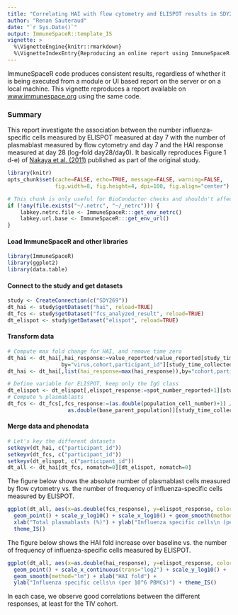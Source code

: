 ```yaml
---
title: "Correlating HAI with flow cytometry and ELISPOT results in SDY269"
author: "Renan Sauteraud"
date: "`r Sys.Date()`"
output: ImmuneSpaceR::template_IS
vignette: >
  %\VignetteEngine{knitr::rmarkdown}
  %\VignetteIndexEntry{Reproducing an online report using ImmuneSpaceR: Correlation between HAI and flow cytometry in SDY269}
---
```



ImmuneSpaceR code produces consistent results, regardless of whether it is being
executed from a module or UI based report on the server or on a local machine. 
This vignette reproduces a report available on <a href="https://www.immunespace.org/reports/Studies/SDY269/runReport.view?reportId=module%3ASDY269%2Freports%2Fschemas%2Fhai_flow_elispot.Rmd">www.immunespace.org</a> using the same code.

### Summary
This report investigate the association between the number influenza-specific 
cells measured by ELISPOT measured at day 7 with the number of plasmablast 
measured by flow cytometry and day 7 and the HAI response measured at day 28 
(log-fold day28/day0). It basically reproduces Figure 1 d-e) of <a href="http://www.ncbi.nlm.nih.gov/pmc/articles/PMC3140559/" target="_BLANK"> Nakaya et al. (2011)</a> published as part of the original study.


```r
library(knitr)
opts_chunk$set(cache=FALSE, echo=TRUE, message=FALSE, warning=FALSE,
               fig.width=8, fig.height=4, dpi=100, fig.align="center")
```
```r
# This chunk is only useful for BioConductor checks and shouldn't affect any other setup
if (!any(file.exists("~/.netrc", "~/_netrc"))) {
    labkey.netrc.file <- ImmuneSpaceR:::get_env_netrc()
    labkey.url.base <- ImmuneSpaceR:::get_env_url()
}
```

#### Load ImmuneSpaceR and other libraries
```r
library(ImmuneSpaceR)
library(ggplot2)
library(data.table)
```


#### Connect to the study and get datasets
```r
study <- CreateConnection(c("SDY269"))
dt_hai <- study$getDataset("hai", reload=TRUE)
dt_fcs <- study$getDataset("fcs_analyzed_result", reload=TRUE)
dt_elispot <- study$getDataset("elispot", reload=TRUE)
```
#### Transform data
```r
# Compute max fold change for HAI, and remove time zero
dt_hai <- dt_hai[,hai_response:=value_reported/value_reported[study_time_collected==0],
                 by="virus,cohort,participant_id"][study_time_collected==28]
dt_hai <- dt_hai[,list(hai_response=max(hai_response)),by="cohort,participant_id"]

# Define variable for ELISPOT, keep only the IgG class
dt_elispot <- dt_elispot[,elispot_response:=spot_number_reported+1][study_time_collected==7 & analyte=="IgG"]
# Compute % plasmablasts
dt_fcs <- dt_fcs[,fcs_response:=(as.double(population_cell_number)+1) /
                   as.double(base_parent_population)][study_time_collected==7]
```

#### Merge data and phenodata
```r
# Let's key the different datasets
setkeyv(dt_hai, c("participant_id"))
setkeyv(dt_fcs, c("participant_id"))
setkeyv(dt_elispot, c("participant_id"))
dt_all <- dt_hai[dt_fcs, nomatch=0][dt_elispot, nomatch=0]
```


The figure below shows the absolute number of plasmablast cells measured by flow cytometry vs. the number of frequency of influenza-specific cells measured by ELISPOT. 
```r
ggplot(dt_all, aes(x=as.double(fcs_response), y=elispot_response, color=cohort)) +
  geom_point() + scale_y_log10() + scale_x_log10() + geom_smooth(method="lm") +
  xlab("Total plasmablasts (%)") + ylab("Influenza specific cells\n (per 10^6 PBMCs)") +
  theme_IS()
```

The figure below shows the HAI fold increase over baseline vs. the number of frequency of influenza-specific cells measured by ELISPOT. 
```r
ggplot(dt_all, aes(x=as.double(hai_response), y=elispot_response, color=cohort)) +
  geom_point() + scale_x_continuous(trans="log2") + scale_y_log10() +
  geom_smooth(method="lm") + xlab("HAI fold") +
  ylab("Influenza specific cells\n (per 10^6 PBMCs)") + theme_IS()
```


In each case, we observe good correlations between the different responses, at least for the TIV cohort.
